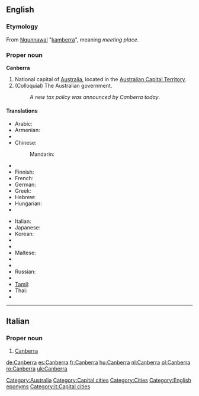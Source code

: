 {{wikipedia}}
==English==

===Etymology===
From [[w:Ngunnawal language|Ngunnawal]] "[[kamberra]]", meaning ''meeting place''.

===Proper noun===
'''Canberra'''

# National capital of [[Australia]], located in the [[Australian Capital Territory]].
# (Colloquial) The Australian government.
#: ''A new tax policy was announced by Canberra today''.

====Translations====
{{trans-top|Capital of Australia}}
* Arabic: {{t|ar|كانبرا|f|tr=kanbera}}
* Armenian: {{t|hy|Կանբեռա|tr=Kanbeṙa|sc=Armn}}
* {{trreq|Catalan}}
* Chinese:
*: Mandarin: {{t|cmn|堪培拉|tr=Kānpéilā|sc=Hani}}
* {{trreq|Esperanto}}
* Finnish: {{t|fi|Canberra}}
* French: {{t-|fr|Canberra}}
* German: {{t+|de|Canberra}}
* Greek: {{t-|el|Καμπέρα|f|tr=Kambéra}}
* Hebrew: {{t|he|קנברה|f|tr=qanbera}}
* Hungarian: {{t|hu|Canberra}}
* {{trreq|Ido}}
{{trans-mid}}
* Italian: {{t|it|Canberra}}
* Japanese: {{t|ja|キャンベラ|tr=Kyanbera}}
* Korean: {{t|ko|캔버라|tr=Kanbeora}}
* {{trreq|Latvian}}
* {{trreq|Lithuanian}}
* Maltese: {{t|mt|Kanberra|xs=Maltese}}
* {{trreq|Persian}}
* {{trreq|Portuguese}}
* Russian: {{t-|ru|Канберра|f|tr=Kanbérra, Kánberra}}
* {{trreq|Spanish}}
* [[Tamil]]: {{t|ta|கான்பரா|xs=Tamil}}
* Thai: {{t|th|แคนเบอร์รา|tr=kaenberaa|sc=Thai}}
* {{trreq|Vietnamese}}
{{trans-bottom}}

[[Category:Australia]]
[[Category:Capital cities]]
[[Category:Cities]]
[[Category:English eponyms]]

----

==Italian==
{{wikipedia|lang=it}}

===Proper noun===
{{it-proper noun}} {{f}}

# [[#English|Canberra]]

[[Category:it:Capital cities]]

[[de:Canberra]]
[[es:Canberra]]
[[fr:Canberra]]
[[hu:Canberra]]
[[nl:Canberra]]
[[pl:Canberra]]
[[ro:Canberra]]
[[uk:Canberra]]